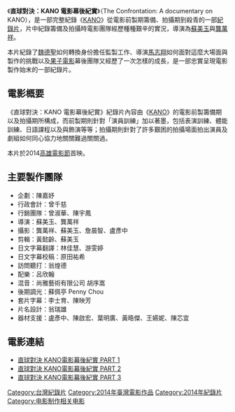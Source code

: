 {{Notability Unreferenced|time=2015-04-23T15:07:03+00:00}}
《'''直球對決：KANO 電影幕後紀實'''》（The Confrontation: A documentary on KANO），是一部完整紀錄《[[KANO|KANO]]》從電影前製期籌備、拍攝期到殺青的一部[[紀錄片|紀錄片]]，片中紀錄籌備及拍攝時電影團隊經歷種種艱辛的實況，導演為[[蘇美玉|蘇美玉]]與[[龔萬祥|龔萬祥]]。

本片紀錄了[[魏德聖|魏德聖]]如何轉換身份擔任監製工作、導演[[馬志翔|馬志翔]]如何面對這麼大場面與製作的挑戰以及[[果子電影|果子電影]]幕後團隊又經歷了一次怎樣的成長，是一部忠實呈現電影製作始末的一部紀錄片。

== 電影概要 ==
《直球對決：KANO 電影幕後紀實》紀錄片內容由《[[KANO|KANO]]》的電影前製籌備期以及拍攝期所構成，而前製期則針對「演員訓練」加以著墨，包括表演訓練、體能訓練、日語課程以及與飾演等等；拍攝期則針對了許多艱困的拍攝場面拍出演員及劇組如何同心協力地關關難過關關過。

本片於2014[[高雄電影節|高雄電影節]]首映。

== 主要製作團隊 ==
*企劃：陳嘉妤<br />
*行政會計：曾千慈<br />
*行銷團隊：曾淑華、陳宇鳳<br />
*導演：蘇美玉、龔萬祥<br />
*攝影：龔萬祥、蘇美玉、詹晨智、盧彥中<br />
*剪輯：黃懿齡、蘇美玉<br />
*日文字幕翻譯：林佳慧、游雯婷<br />
*日文字幕校稿：原田祐希<br />
*訪問聽打：翁煌德<br />
*配樂：呂欣翰<br />
*混音：尚雅藝術有限公司 胡序嵩<br />
*後期調光：蘇佩亭 Penny Chou<br />
*套片字幕：李士育、陳映芳<br />
*片名設計：翁瑞雄<br />
*器材支援：盧彥中、陳啟宏、葉明廣、黃晧傑、王嬿妮、陳芯宜<br />

== 電影連結 ==
*[https://www.youtube.com/watch?v=_9-ShAgD58Q 直球對決 KANO電影幕後紀實 PART 1] {{Wayback|url=https://www.youtube.com/watch?v=_9-ShAgD58Q |date=20160317005505 }}<br />
*[https://www.youtube.com/watch?v=acN0lQkoBPI 直球對決 KANO電影幕後紀實 PART 2] {{Wayback|url=https://www.youtube.com/watch?v=acN0lQkoBPI |date=20160401101758 }}<br />
*[https://www.youtube.com/watch?v=GVQjO0dIkRY 直球對決 KANO電影幕後紀實 PART 3] {{Wayback|url=https://www.youtube.com/watch?v=GVQjO0dIkRY |date=20160415203315 }}<br />

[[Category:台灣紀錄片|Category:台灣紀錄片]]
[[Category:2014年臺灣電影作品|Category:2014年臺灣電影作品]]
[[Category:2014年紀錄片|Category:2014年紀錄片]]
[[Category:电影制作相关电影|Category:电影制作相关电影]]
